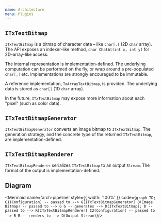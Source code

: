 ```yaml
---
name: Architecture
menu: Plugins
---
```


## `ITxTextBitmap`

`ITxTextBitmap` is a bitmap of character data – like `char[,]` (2D `char` array). The API exposes an indexer-like method, `char ChatAt(int x, int y)` for 2D-array-like access.

The internal representation is implementation-defined. The underlying computation can be performed on the fly, or wrap around a pre-populated `char[,]` etc. Implementations are strongly encouraged to be immutable.

A reference implementation, `TxArrayTextBitmap`, is provided. The underlying data is stored as `char[]` (1D `char` array).

In the future, `ITxTextBitmap` may expose more information about each "pixel" (such as color data).

## `ITxTextBitmapGenerator`

`ITxTextBitmapGenerator` converts an image bitmap to `ITxTextBitmap`. The generation strategy, and the concrete type of the returned `ITxTextBitmap`, are implementation-defined.

## `ITxTextBitmapRenderer`

`ITxTextBitmapRenderer` serializes `ITxTextBitmap` to an output `Stream`. The format of the output is implementation-defined.

## Diagram


<Mermaid name='arch-pipeline' style={{ width: '100%' }} code={`
  graph TD;
    C1(Configuration) -- passed to --> G[ITxTextBitmapGenerator]
    B(Image Bitmap) -- passed to --> G
    G -- generates --> D(ITxTextBitmap);
    D -- passed to --> R[ITxTextBitmapRenderer]
    C2(Configuration) -- passed to --> R
    R -- renders to --> O(Output Stream)
`}/>
